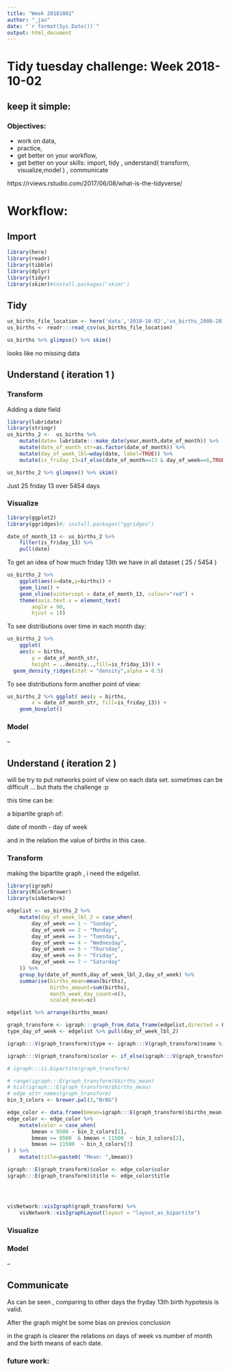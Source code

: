 ```yaml
---
title: "Week 20181002"
author: "_jas"
date: "`r format(Sys.Date())`"
output: html_document
---
```


# Tidy tuesday challenge: Week 2018-10-02


## keep it simple:

### Objectives: 

* work on data, 
* practice, 
* get better on your workflow,
* get better on your skills: import, tidy , understand( transform, visualize,model ) , communicate

https://rviews.rstudio.com/2017/06/08/what-is-the-tidyverse/ 

# Workflow:

## Import

```r
library(here)
library(readr)
library(tibble)
library(dplyr)
library(tidyr)
library(skimr)#install.packages('skimr')
```

## Tidy

```r
us_births_file_location <- here('data','2018-10-02','us_births_2000-2014.csv')
us_births <- readr:::read_csv(us_births_file_location)

us_births %>% glimpse() %>% skim()
```

looks like no missing data

## Understand ( iteration 1 )

### Transform

Adding a date field

```r
library(lubridate)
library(stringr)
us_births_2 <-  us_births %>% 
    mutate(date= lubridate:::make_date(year,month,date_of_month)) %>% 
    mutate(date_of_month_str=as.factor(date_of_month)) %>% 
    mutate(day_of_week_lbl=wday(date, label=TRUE)) %>% 
    mutate(is_friday_13=if_else(date_of_month==13 & day_of_week==6,TRUE,FALSE))

us_births_2 %>% glimpse() %>% skim()
```

Just 25 friday 13 over 5454 days

### Visualize

```r
library(ggplot2)
library(ggridges)#; install.packages("ggridges")

date_of_month_13 <- us_births_2 %>% 
    filter(is_friday_13) %>% 
    pull(date)

```

To get an idea of how much friday 13th we have in all dataset ( 25 / 5454 )

```r

us_births_2 %>%
    ggplot(aes(x=date,y=births)) +
    geom_line() + 
    geom_vline(xintercept = date_of_month_13, colour="red") +
    theme(axis.text.x = element_text(
        angle = 90, 
        hjust = 1))
```


To see distributions over time in each month day:


```r

us_births_2 %>% 
    ggplot(
    aes(x = births, 
        y = date_of_month_str, 
        height = ..density..,fill=is_friday_13)) +
  geom_density_ridges(stat = "density",alpha = 0.5)
```

To see distributions form another point of view:

```r
us_births_2 %>% ggplot( aes(y = births, 
        x = date_of_month_str, fill=is_friday_13)) + 
    geom_boxplot()

```

### Model

--

## Understand ( iteration 2 )

will be try to put networks point of view on each data set. 
sometimes can be difficult ... but thats the challenge :p 

this time can be: 

a bipartite graph of:

date of month - day of week

and in the relation the value of births in this case.


### Transform

making the bipartite graph , i need the edgelist.

```r
library(igraph)
library(RColorBrewer)
library(visNetwork)

edgelist <- us_births_2 %>% 
    mutate(day_of_week_lbl_2 = case_when(
        day_of_week == 1 ~ "Sunday",
        day_of_week == 2 ~ "Monday",
        day_of_week == 3 ~ "Tuesday",
        day_of_week == 4 ~ "Wednesday",
        day_of_week == 5 ~ "Thursday",
        day_of_week == 6 ~ "Friday",
        day_of_week == 7 ~ "Saturday"
    )) %>%  
    group_by(date_of_month,day_of_week_lbl_2,day_of_week) %>% 
    summarise(births_mean=mean(births),
              births_amount=sum(births),
              month_week_day_count=n(),
              scaled_mean=sc) 

edgelist %>% arrange(births_mean)

graph_transform <- igraph:::graph_from_data_frame(edgelist,directed = FALSE)
type_day_of_week <- edgelist %>% pull(day_of_week_lbl_2) 

igraph:::V(graph_transform)$type <- igraph:::V(graph_transform)$name %in% type_day_of_week

igraph:::V(graph_transform)$color <- if_else(igraph:::V(graph_transform)$type,"#fb9a99","#aadda8")

# igraph:::is.bipartite(graph_transform)

# range(igraph:::E(graph_transform)$births_mean)
# hist(igraph:::E(graph_transform)$births_mean)
# edge_attr_names(graph_transform)
bin_3_colors <- brewer.pal(3,"BrBG")

edge_color <- data.frame(bmean=igraph:::E(graph_transform)$births_mean) %>% as_tibble()
edge_color <- edge_color %>% 
    mutate(color = case_when(
        bmean < 9500 ~ bin_3_colors[1],
        bmean >= 9500  & bmean < 11500  ~ bin_3_colors[2],
        bmean >= 11500  ~ bin_3_colors[3]
) ) %>%  
    mutate(title=paste0( "Mean: ",bmean))

igraph:::E(graph_transform)$color <- edge_color$color
igraph:::E(graph_transform)$title <- edge_color$title




visNetwork::visIgraph(graph_transform) %>% 
    visNetwork::visIgraphLayout(layout = "layout_as_bipartite") 

```

### Visualize

### Model

--

## Communicate

As can be seen , comparing to other days the fryday 13th birth hypotesis is valid.

After the graph might be some bias on previos conclusion 

in the graph is clearer the relations on days of week vs number of month
and the birth means of each date.


### future work: 

